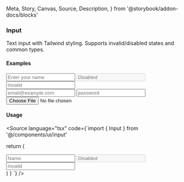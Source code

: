   Meta,
  Story,
  Canvas,
  Source,
  Description,
} from '@storybook/addon-docs/blocks'

<Meta title="UI/Input/Docs" component={Input} />

### Input

Text input with Tailwind styling. Supports invalid/disabled states and common types.

#### Examples

<Canvas>
  <Story name="Placeholder">
    <Input placeholder="Enter your name" className="w-64" />
  </Story>
</Canvas>

<Canvas>
  <Story name="Disabled">
    <Input placeholder="Disabled" disabled className="w-64" />
  </Story>
</Canvas>

<Canvas>
  <Story name="Invalid">
    <Input placeholder="Invalid" aria-invalid className="w-64" />
  </Story>
</Canvas>

<Canvas>
  <Story name="Types">
    <div className="flex w-72 flex-col gap-3">
      <Input type="email" placeholder="email@example.com" />
      <Input type="password" placeholder="password" />
      <Input type="file" />
    </div>
  </Story>
</Canvas>

#### Usage

<Source language="tsx" code={`import { Input } from '@/components/ui/input'

  return (
    <div className='flex flex-col gap-3 w-72'>
      <Input placeholder='Name' />
      <Input placeholder='Disabled' disabled />
      <Input placeholder='Invalid' aria-invalid />
    </div>
  )
}
`} />
